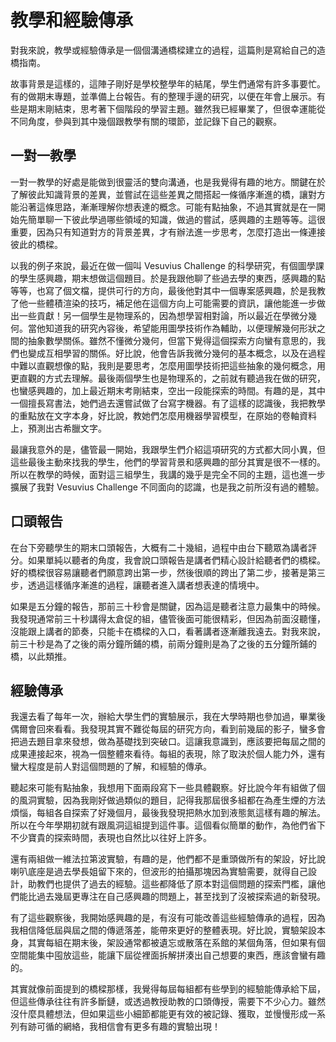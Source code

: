 # 教學和經驗傳承

對我來說，教學或經驗傳承是一個個溝通橋樑建立的過程，這篇則是寫給自己的造橋指南。

故事背景是這樣的，這陣子剛好是學校整學年的結尾，學生們通常有許多事要忙。有的做期末專題，並準備上台報告。有的整理手邊的研究，以便在年會上展示。有些是期末剛結束，思考著下個階段的學習主題。雖然我已經畢業了，但很幸運能從不同角度，參與到其中幾個跟教學有關的環節，並記錄下自己的觀察。

## 一對一教學

一對一教學的好處是能做到很靈活的雙向溝通，也是我覺得有趣的地方。關鍵在於了解彼此知識背景的差異，並嘗試在這些差異之間搭起一條循序漸進的橋，讓對方能沿著這條思路，漸漸理解你想表達的概念。可能有點抽象，不過其實就是在一開始先簡單聊一下彼此學過哪些領域的知識，做過的嘗試，感興趣的主題等等。這很重要，因為只有知道對方的背景差異，才有辦法進一步思考，怎麼打造出一條連接彼此的橋樑。

以我的例子來說，最近在做一個叫 Vesuvius Challenge 的科學研究，有個圖學課的學生感興趣，期末想做這個題目。於是我跟他聊了些過去學的東西，感興趣的點等等，也寫了個文檔，提供可行的方向，最後他對其中一個專案感興趣，於是我教了他一些體積渲染的技巧，補足他在這個方向上可能需要的資訊，讓他能進一步做出一些貢獻！另一個學生是物理系的，因為想學習相對論，所以最近在學微分幾何。當他知道我的研究內容後，希望能用圖學技術作為輔助，以便理解幾何形狀之間的抽象數學關係。雖然不懂微分幾何，但當下覺得這個探索方向蠻有意思的，我們也變成互相學習的關係。好比說，他會告訴我微分幾何的基本概念，以及在過程中難以直觀想像的點，我則是要思考，怎麼用圖學技術把這些抽象的幾何概念，用更直觀的方式去理解。最後兩個學生也是物理系的，之前就有聽過我在做的研究，也蠻感興趣的，加上最近期末考剛結束，空出一段能探索的時間。有趣的是，其中一個擅長寫書法，她們過去還嘗試做了台寫字機器。有了這樣的認識後，我把教學的重點放在文字本身，好比說，教她們怎麼用機器學習模型，在原始的卷軸資料上，預測出古希臘文字。

最讓我意外的是，儘管最一開始，我跟學生們介紹這項研究的方式都大同小異，但這些最後主動來找我的學生，他們的學習背景和感興趣的部分其實是很不一樣的。所以在教學的時候，面對這三組學生，我講的幾乎是完全不同的主題，這也進一步擴展了我對 Vesuvius Challenge 不同面向的認識，也是我之前所沒有過的體驗。

## 口頭報告

在台下旁聽學生的期末口頭報告，大概有二十幾組，過程中由台下聽眾為講者評分。如果單純以聽者的角度，我會說口頭報告是講者們精心設計給聽者們的橋樑。好的橋樑很容易讓聽者們願意跨出第一步，然後很順的跨出了第二步，接著是第三步，透過這樣循序漸進的過程，讓聽者進入講者想表達的情境中。

如果是五分鐘的報告，那前三十秒會是關鍵，因為這是聽者注意力最集中的時候。我發現通常前三十秒講得太倉促的組，儘管後面可能很精彩，但因為前面沒聽懂，沒能跟上講者的節奏，只能卡在橋樑的入口，看著講者逐漸離我遠去。對我來說，前三十秒是為了之後的兩分鐘所鋪的橋，前兩分鐘則是為了之後的五分鐘所鋪的橋，以此類推。

## 經驗傳承

我還去看了每年一次，辦給大學生們的實驗展示，我在大學時期也參加過，畢業後偶爾會回來看看。我發現其實不難從每屆的研究方向，看到前幾屆的影子，蠻多會把過去題目拿來發想，做為基礎找到突破口。這讓我意識到，應該要把每屆之間的成果連接起來，視為一個整體來看待。每組的表現，除了取決於個人能力外，還有蠻大程度是前人對這個問題的了解，和經驗的傳承。

聽起來可能有點抽象，我想用下面兩段寫下一些具體觀察。好比說今年有組做了個的風洞實驗，因為我剛好做過類似的題目，記得我那屆很多組都在為產生煙的方法煩惱，每組各自探索了好幾個月，最後我發現把熱水加到液態氮這樣有趣的解法。所以在今年學期初就有跟風洞這組提到這件事。這個看似簡單的動作，為他們省下不少寶貴的探索時間，表現也自然比以往好上許多。

還有兩組做一維法拉第波實驗，有趣的是，他們都不是重頭做所有的架設，好比說喇叭底座是過去學長姐留下來的，但波形的拍攝那塊因為實驗需要，就得自己設計，助教們也提供了過去的經驗。這些都降低了原本對這個問題的探索門檻，讓他們能比過去幾屆更專注在自己感興趣的問題上，甚至找到了沒被探索過的新發現。

有了這些觀察後，我開始感興趣的是，有沒有可能改善這些經驗傳承的過程，因為我相信降低屆與屆之間的傳遞落差，能帶來更好的整體表現。好比說，實驗架設本身，其實每組在期末後，架設通常都被遺忘或散落在系館的某個角落，但如果有個空間能集中囤放這些，能讓下屆從裡面拆解拼湊出自己想要的東西，應該會蠻有趣的。

其實就像前面提到的橋樑那樣，我覺得每屆每組都有些學到的經驗能傳承給下屆，但這些傳承往往有許多斷鏈，或透過教授助教的口頭傳授，需要下不少心力。雖然沒什麼具體想法，但如果這些小細節都能更有效的被記錄、獲取，並慢慢形成一系列有跡可循的網絡，我相信會有更多有趣的實驗出現！


